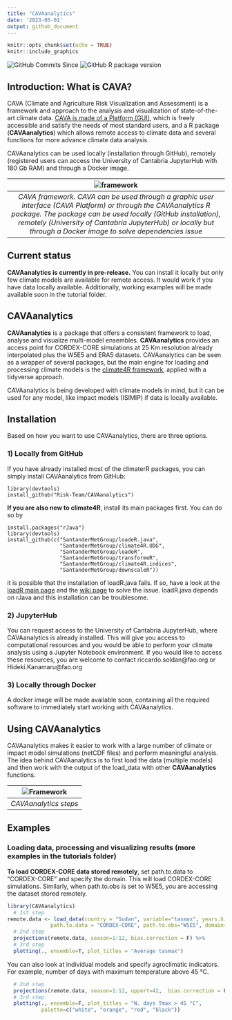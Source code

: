 ```yaml
---
title: "CAVAanalytics"
date: '2023-05-01'
output: github_document
---
```


```r
knitr::opts_chunk$set(echo = TRUE)
knitr::include_graphics
```

<img src="https://img.shields.io/github/commits-since/Risk-team/CAVAanalytics/v1.0.0-alpha?include_prereleases" alt="GitHub Commits Since">
<img src="https://img.shields.io/github/r-package/v/Risk-team/CAVAanalytics/master" alt="GitHub R package version">

## Introduction: What is CAVA?

CAVA (Climate and Agriculture Risk Visualization and Assessment) is a framework and approach to the analysis and visualization of state-of-the-art climate data. [CAVA is made of a Platform (GUI)](https://fao-cava.predictia.es/auth), which is freely accessible and satisfy the needs of most standard users, and a R package (**CAVAanalytics**) which allows remote access to climate data and several functions for more advance climate data analysis. 

CAVAanalytics can be used locally (installation through GitHub), remotely (registered users can access the University of Cantabria JupyterHub with 180 Gb RAM) and through a Docker image. 

| ![framework](https://github.com/Risk-Team/CAVAanalytics/assets/40058235/d0647a38-a128-496d-9d7b-81365c8c7f62) | 
|:--:| 
| *CAVA framework. CAVA can be used through a graphic user interface (CAVA Platform) or through the CAVAanalytics R package. The package can be used locally (GitHub installation), remotely (University of Cantabria JupyterHub) or locally but through a Docker image to solve dependencies issue* |

## Current status

**CAVAanalytics is currently in pre-release.** You can install it locally but only few climate models are available for remote access. It would work if you have data locally available. Additionally, working examples will be made available soon in the tutorial folder.

## CAVAanalytics

**CAVAanalytics** is a package that offers a consistent framework to load, analyse and visualize multi-model ensembles. **CAVAanalytics** provides an access point for CORDEX-CORE simulations at 25 Km resolution already interpolated plus the W5E5 and ERA5 datasets.
CAVAanalytics can be seen as a wrapper of several packages, but the main engine for loading and processing climate models is the  [climate4R framework](https://github.com/SantanderMetGroup/climate4R), applied with a tidyverse approach.

CAVAanalytics is being developed with climate models in mind, but it can be used for any model, like impact models (ISIMIP) if data is locally available.



## Installation

Based on how you want to use CAVAanalytics, there are three options. 

### 1) Locally from GitHub
If you have already installed most of the climaterR packages, you can simply install CAVAanalytics from GitHub:

```
library(devtools)
install_github("Risk-Team/CAVAanalytics")
```
**If you are also new to climate4R**, install its main packages first. You can do so by 

```
install.packages("rJava")
library(devtools)
install_github(c("SantanderMetGroup/loadeR.java",
                 "SantanderMetGroup/climate4R.UDG",
                 "SantanderMetGroup/loadeR",
                 "SantanderMetGroup/transformeR",
                 "SantanderMetGroup/climate4R.indices",
                 "SantanderMetGroup/downscaleR"))

```

it is possible that the installation of loadR.java fails. If so, have a look at the [loadR main page](https://github.com/SantanderMetGroup/loadeR) and the [wiki page](https://github.com/SantanderMetGroup/loadeR/wiki/Installation) to solve the issue. loadR.java depends on rJava and this installation can be troublesome.

### 2) JupyterHub

You can request access to the University of Cantabria JupyterHub, where CAVAanalytics is already installed. This will give you access to computational resources and you would be able to perform your climate analysis using a Jupyter Notebook environment.
If you would like to access these resources, you are welcome to contact riccardo.soldan@fao.org or Hideki.Kanamaru@fao.org

### 3) Locally through Docker

A docker image will be made available soon, containing all the required software to immediately start working with CAVAanalytics.

## Using CAVAanalytics

CAVAanalytics makes it easier to work with a large number of climate or impact model simulations (netCDF files) and perform meaningful analysis. The idea behind CAVAanalytics is to first load the data (multiple models) and then work with the output of the load_data with other **CAVAanalytics** functions. 

| ![Framework](https://user-images.githubusercontent.com/40058235/199256415-ed32c42b-e2f8-48e0-b4fe-558de6612038.png) |
|:--:| 
| *CAVAanalytics steps* |

## Examples
### Loading data, processing and visualizing results (more examples in the tutorials folder)

**To load CORDEX-CORE data stored remotely**, set path.to.data to "CORDEX-CORE" and specify the domain. This will load CORDEX-CORE simulations. Similarly, when path.to.obs is set to W5E5, you are accessing the dataset stored remotely. 


```r

library(CAVAanalytics)
  # 1st step
remote.data <- load_data(country = "Sudan", variable="tasmax", years.hist=1995, years.proj=2050:2055,
              path.to.data = "CORDEX-CORE", path.to.obs="W5E5", domain="AFR-22")
  # 2nd step
  projections(remote.data, season=1:12, bias.correction = F) %>% 
  # 3rd step
  plotting(., ensemble=T, plot_titles = "Average tasmax")

```


You can also look at individual models and specify agroclimatic indicators. For example, number of days with maximum temperature above 45 °C. 

```r

  # 2nd step
  projections(remote.data, season=1:12, uppert=42,  bias.correction = F) %>% 
  # 3rd step
  plotting(., ensemble=F, plot_titles = "N. days Tmax > 45 °C", 
           palette=c("white", "orange", "red", "black"))

```
